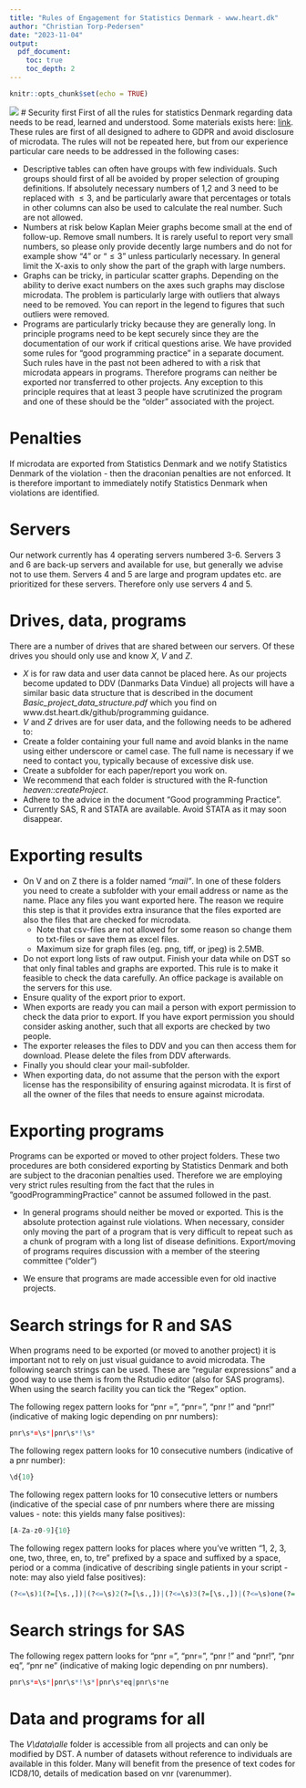 ```yaml
---
title: "Rules of Engagement for Statistics Denmark - www.heart.dk"
author: "Christian Torp-Pedersen"
date: "2023-11-04"
output:
  pdf_document:
    toc: true
    toc_depth: 2
---
```


```r
knitr::opts_chunk$set(echo = TRUE)
```
![](./moses.png)
# Security first
First of all the rules for statistics Denmark regarding data needs to be read, learned and understood. Some materials exists here: [link](https://www.dst.dk/da/TilSalg/Forskningsservice/hjemtagelse-af-analyseresultater). These rules are first of all designed to adhere to GDPR and avoid disclosure of microdata. The rules will not be repeated here, but from our experience particular care needs to be addressed in the following cases:

* Descriptive tables can often have groups with few individuals.  Such groups should first of all be avoided by proper selection of grouping definitions. If absolutely necessary numbers of 1,2 and 3 need to be replaced with $\le 3$, and be particularly aware that percentages or totals in other columns can also be used to calculate the real number. Such are not allowed.
* Numbers at risk below Kaplan Meier graphs become small at the end of follow-up. Remove small numbers.  It is rarely useful to report very small numbers, so please only provide decently large numbers and do not for example show “4” or “$\le 3$”  unless particularly necessary.  In general limit the X-axis to only show the part of the graph with large numbers.
* Graphs can be tricky, in particular scatter graphs. Depending on the ability to derive exact numbers on the axes such graphs may disclose microdata.  The problem is particularly large with outliers that always need to be removed. You can report in the legend to figures that such outliers were removed.
* Programs are particularly tricky because they are generally long.  In principle programs need to be kept securely since they are the documentation of our work if critical questions arise.  We have provided some rules for “good programming practice” in a separate document. Such rules have in the past not been adhered to with a risk that microdata appears in programs.  Therefore programs can neither be exported nor transferred to other projects.  Any exception to this principle requires that at least 3 people have scrutinized the program and one of these should be the “older” associated with the project.

# Penalties
If microdata are exported from Statistics Denmark and we notify Statistics Denmark of the violation - then the draconian penalties are not enforced. It is therefore important to immediately notify Statistics Denmark when violations are identified.

# Servers
Our network currently has 4 operating servers numbered 3-6. Servers 3 and 6 are back-up servers and available for use, but generally we advise not to use them.  Servers 4 and 5 are large and program updates etc. are prioritized for these servers.  Therefore only use servers 4 and 5.

# Drives, data, programs
There are a number of drives that are shared between our servers.  Of these drives you should only use and know *X*, *V* and *Z*.

* *X* is for raw data and user data cannot be placed here.  As our projects become updated to DDV (Danmarks Data Vindue) all projects will have a similar basic data structure that is described in the document *Basic_project_data_structure.pdf* which you find on www.dst.heart.dk/github/programming guidance.  
* *V* and *Z* drives are for user data, and the following needs to be adhered to:
* Create a folder containing your full name and avoid blanks in the name using either underscore or camel case.  The full name is necessary if we need to contact you, typically because of excessive disk use.
* Create a subfolder for each paper/report you work on. 
* We recommend that each folder is structured with the R-function *heaven::createProject*.
* Adhere to the advice in the document "Good programming Practice".
* Currently SAS, R and STATA are available. Avoid STATA as it may soon disappear.

# Exporting results
* On V and on Z there is a folder named *“mail”*. In one of these folders you need to create a subfolder with your email address or name as the name. Place any files you want exported here. The reason we require this step is that it provides extra insurance that the files exported are also the files that are checked for microdata.
  * Note that csv-files are not allowed for some reason so change them to txt-files or save them as excel files.
  * Maximum size for graph files (eg. png, tiff, or jpeg) is 2.5MB. 
* Do not export long lists of raw output.  Finish your data while on DST so that only final tables and graphs are exported. This rule is to make it feasible to check the data carefully.  An office package is available on the servers for this use.
* Ensure quality of the export prior to export. 
* When exports are ready you can mail a person with export permission to check the data prior to export. If you have export permission you should consider asking another, such that all exports are checked by two people.
* The exporter releases the files to DDV and you can then access them for download. Please delete the files from DDV afterwards. 
* Finally you should clear your mail-subfolder.
* When exporting data, do not assume that the person with the export license has the responsibility of ensuring against microdata.  It is first of all the owner of the files that needs to ensure against microdata.

# Exporting programs 
Programs can be exported or moved to other project folders. These two procedures are both considered exporting by Statistics Denmark and both are subject to the draconian penalties used. Therefore we are employing very strict rules resulting from the fact that the rules in "goodProgrammingPractice" cannot be assumed followed in the past.

* In general programs should neither be moved or exported. This is the absolute protection against rule violations.  When necessary, consider only moving the part of a program that is very difficult to repeat such as a chunk of program with a long list of disease definitions.  Export/moving of programs requires discussion with a member of the steering committee ("older")

* We ensure that programs are made accessible even for old inactive projects.

# Search strings for R and SAS
When programs need to be exported (or moved to another project) it is important not to rely on just visual guidance to avoid microdata. The following search strings can be used. These are "regular expressions" and a good way to use them is from the Rstudio editor (also for SAS programs). When using the search facility you can tick the "Regex" option.  

The following regex pattern looks for “pnr =”, “pnr=”, “pnr !” and “pnr!” (indicative of making logic depending on pnr numbers):
```r
pnr\s*=\s*|pnr\s*!\s*
```
The following regex pattern looks for 10 consecutive numbers (indicative of a pnr number):
```r
\d{10}
```
The following regex pattern looks for 10 consecutive letters or numbers (indicative of the special case of pnr numbers where there are missing values - note: this yields many false positives):
```r
[A-Za-z0-9]{10}
```
The following regex pattern looks for places where you’ve written “1, 2, 3, one, two, three, en, to, tre” prefixed by a space and suffixed by a space, period or a comma (indicative of describing single patients in your script - note: may also yield false positives):
```r
(?<=\s)1(?=[\s.,])|(?<=\s)2(?=[\s.,])|(?<=\s)3(?=[\s.,])|(?<=\s)one(?=[\s.,])|(?<=\s)two(?=[\s.,])|(?<=\s)three(?=[\s.,])|(?<=\s)en(?=[\s.,])|(?<=\s)to(?=[\s.,])|(?<=\s)tre(?=[\s.,])
```

# Search strings for SAS
The following regex pattern looks for “pnr =”, “pnr=”, “pnr !” and “pnr!”, "pnr eq", "pnr ne" (indicative of making logic depending on pnr numbers).
```r
pnr\s*=\s*|pnr\s*!\s*|pnr\s*eq|pnr\s*ne
```
# Data and programs for all
The *V\\data\\alle* folder is accessible from all projects and can only be modified by DST.
A number of datasets without reference to individuals are available in this folder. Many will benefit from the presence of text codes for ICD8/10, details of medication based on vnr (varenummer).


 
